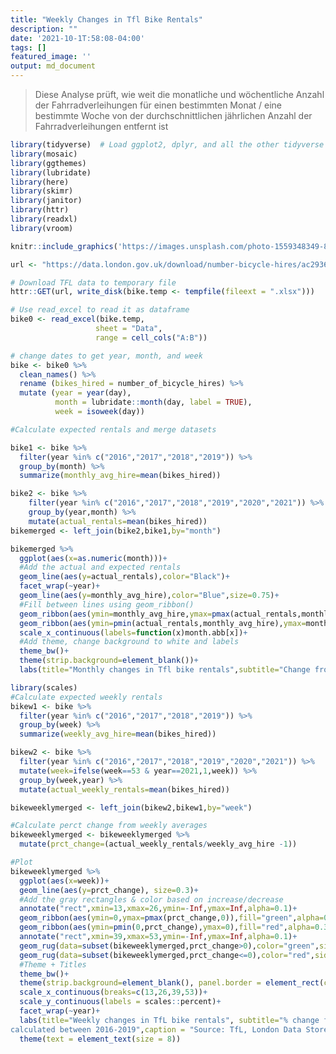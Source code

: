 ```yaml
---
title: "Weekly Changes in Tfl Bike Rentals"
description: ""
date: '2021-10-1T:58:08-04:00'
tags: []
featured_image: ''
output: md_document
---
```


> Diese Analyse prüft, wie weit die monatliche und wöchentliche Anzahl der Fahrradverleihungen für einen bestimmten Monat / eine bestimmte Woche von der durchschnittlichen jährlichen Anzahl der Fahrradverleihungen entfernt ist 


```r
library(tidyverse)  # Load ggplot2, dplyr, and all the other tidyverse packages
library(mosaic)
library(ggthemes)
library(lubridate)
library(here)
library(skimr)
library(janitor)
library(httr)
library(readxl)
library(vroom)
```

```r
knitr::include_graphics('https://images.unsplash.com/photo-1559348349-86f1f65817fe?ixlib=rb-1.2.1&ixid=MnwxMjA3fDB8MHxwaG90by1wYWdlfHx8fGVufDB8fHx8&auto=format&fit=crop&w=1740&q=80')
```


```r
url <- "https://data.london.gov.uk/download/number-bicycle-hires/ac29363e-e0cb-47cc-a97a-e216d900a6b0/tfl-daily-cycle-hires.xlsx"

# Download TFL data to temporary file
httr::GET(url, write_disk(bike.temp <- tempfile(fileext = ".xlsx")))

# Use read_excel to read it as dataframe
bike0 <- read_excel(bike.temp,
                   sheet = "Data",
                   range = cell_cols("A:B"))

# change dates to get year, month, and week
bike <- bike0 %>% 
  clean_names() %>% 
  rename (bikes_hired = number_of_bicycle_hires) %>% 
  mutate (year = year(day),
          month = lubridate::month(day, label = TRUE),
          week = isoweek(day))
```

```r
#Calculate expected rentals and merge datasets

bike1 <- bike %>% 
  filter(year %in% c("2016","2017","2018","2019")) %>% 
  group_by(month) %>% 
  summarize(monthly_avg_hire=mean(bikes_hired))

bike2 <- bike %>% 
    filter(year %in% c("2016","2017","2018","2019","2020","2021")) %>% 
    group_by(year,month) %>% 
    mutate(actual_rentals=mean(bikes_hired))
bikemerged <- left_join(bike2,bike1,by="month")

bikemerged %>% 
  ggplot(aes(x=as.numeric(month)))+
  #Add the actual and expected rentals
  geom_line(aes(y=actual_rentals),color="Black")+
  facet_wrap(~year)+
  geom_line(aes(y=monthly_avg_hire),color="Blue",size=0.75)+
  #Fill between lines using geom_ribbon()
  geom_ribbon(aes(ymin=monthly_avg_hire,ymax=pmax(actual_rentals,monthly_avg_hire)),fill="green",alpha=0.2)+
  geom_ribbon(aes(ymin=pmin(actual_rentals,monthly_avg_hire),ymax=monthly_avg_hire),fill="red",alpha=0.2)+
  scale_x_continuous(labels=function(x)month.abb[x])+
  #Add theme, change background to white and labels
  theme_bw()+
  theme(strip.background=element_blank())+
  labs(title="Monthly changes in Tfl bike rentals",subtitle="Change from monthly average shown in blue and calculated between 2016-2019",x="Month",y="Bike Rentals")
```


```r
library(scales)
#Calculate expected weekly rentals
bikew1 <- bike %>% 
  filter(year %in% c("2016","2017","2018","2019")) %>% 
  group_by(week) %>% 
  summarize(weekly_avg_hire=mean(bikes_hired))

bikew2 <- bike %>% 
  filter(year %in% c("2016","2017","2018","2019","2020","2021")) %>% 
  mutate(week=ifelse(week==53 & year==2021,1,week)) %>% 
  group_by(week,year) %>% 
  mutate(actual_weekly_rentals=mean(bikes_hired)) 

bikeweeklymerged <- left_join(bikew2,bikew1,by="week")

#Calculate perct change from weekly averages
bikeweeklymerged <- bikeweeklymerged %>% 
  mutate(prct_change=(actual_weekly_rentals/weekly_avg_hire -1))

#Plot
bikeweeklymerged %>% 
  ggplot(aes(x=week))+
  geom_line(aes(y=prct_change), size=0.3)+
  #Add the gray rectangles & color based on increase/decrease
  annotate("rect",xmin=13,xmax=26,ymin=-Inf,ymax=Inf,alpha=0.1)+
  geom_ribbon(aes(ymin=0,ymax=pmax(prct_change,0)),fill="green",alpha=0.3)+
  geom_ribbon(aes(ymin=pmin(0,prct_change),ymax=0),fill="red",alpha=0.3)+
  annotate("rect",xmin=39,xmax=53,ymin=-Inf,ymax=Inf,alpha=0.1)+
  geom_rug(data=subset(bikeweeklymerged,prct_change>0),color="green",sides="b",alpha=0.3, size=0.2)+
  geom_rug(data=subset(bikeweeklymerged,prct_change<=0),color="red",sides="b",alpha=0.3, size=0.2)+
  #Theme + Titles
  theme_bw()+
  theme(strip.background=element_blank(), panel.border = element_rect(color = NA) )+
  scale_x_continuous(breaks=c(13,26,39,53))+
  scale_y_continuous(labels = scales::percent)+
  facet_wrap(~year)+
  labs(title="Weekly changes in TfL bike rentals", subtitle="% change from weekly averages 
calculated between 2016-2019",caption = "Source: TfL, London Data Store", x="week", y="")+ 
  theme(text = element_text(size = 8))      
```
